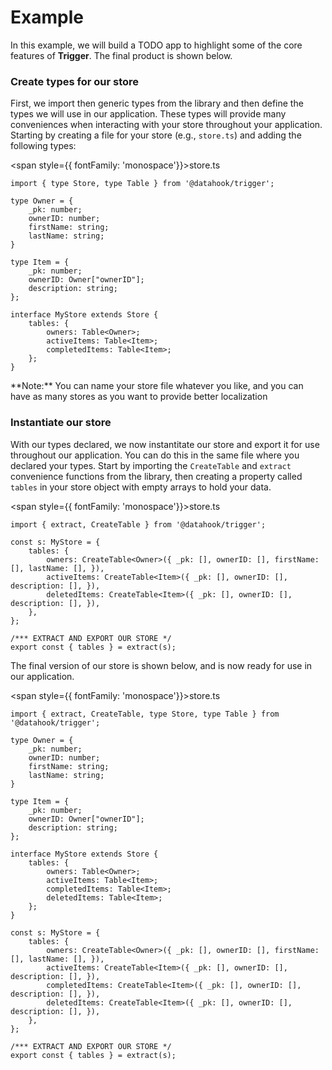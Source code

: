 
# Example

In this example, we will build a TODO app to highlight some of the core features of **Trigger**. The final product is shown below.

<App />

### Create types for our store

First, we import then generic types from the library and then define the types we will use in our application. These types will provide many conveniences when interacting with your store throughout your application.
Starting by creating a file for your store (e.g., `store.ts`) and adding the following types:

<span style={{ fontFamily: 'monospace'}}>store.ts</span>
```
import { type Store, type Table } from '@datahook/trigger';

type Owner = {
    _pk: number;
    ownerID: number;
    firstName: string;
    lastName: string;
}

type Item = {
    _pk: number;
    ownerID: Owner["ownerID"];
    description: string;
};

interface MyStore extends Store {
    tables: {
        owners: Table<Owner>;
        activeItems: Table<Item>;
        completedItems: Table<Item>;
    };
}
```
<div>
    <span style={{ backgroundColor: 'lightyellow' }}>**Note:** You can name your store file whatever you like, and you can have as many stores as you want to provide better localization</span>
</div>

### Instantiate our store

With our types declared, we now instantitate our store and export it for use throughout our application. You can do this in the same file where you declared your types. Start by importing the `CreateTable` and `extract`
convenience functions from the library, then creating a property called `tables` in your store object with empty arrays to hold your data.

<span style={{ fontFamily: 'monospace'}}>store.ts</span>
```
import { extract, CreateTable } from '@datahook/trigger';

const s: MyStore = {
    tables: {
        owners: CreateTable<Owner>({ _pk: [], ownerID: [], firstName: [], lastName: [], }),
        activeItems: CreateTable<Item>({ _pk: [], ownerID: [], description: [], }),
        deletedItems: CreateTable<Item>({ _pk: [], ownerID: [], description: [], }),
    },
};

/*** EXTRACT AND EXPORT OUR STORE */
export const { tables } = extract(s);
```

The final version of our store is shown below, and is now ready for use in our application.

<span style={{ fontFamily: 'monospace'}}>store.ts</span>

```
import { extract, CreateTable, type Store, type Table } from '@datahook/trigger';

type Owner = {
    _pk: number;
    ownerID: number;
    firstName: string;
    lastName: string;
}

type Item = {
    _pk: number;
    ownerID: Owner["ownerID"];
    description: string;
};

interface MyStore extends Store {
    tables: {
        owners: Table<Owner>;
        activeItems: Table<Item>;
        completedItems: Table<Item>;
        deletedItems: Table<Item>;
    };
}

const s: MyStore = {
    tables: {
        owners: CreateTable<Owner>({ _pk: [], ownerID: [], firstName: [], lastName: [], }),
        activeItems: CreateTable<Item>({ _pk: [], ownerID: [], description: [], }),
        completedItems: CreateTable<Item>({ _pk: [], ownerID: [], description: [], }),
        deletedItems: CreateTable<Item>({ _pk: [], ownerID: [], description: [], }),
    },
};

/*** EXTRACT AND EXPORT OUR STORE */
export const { tables } = extract(s);
```
